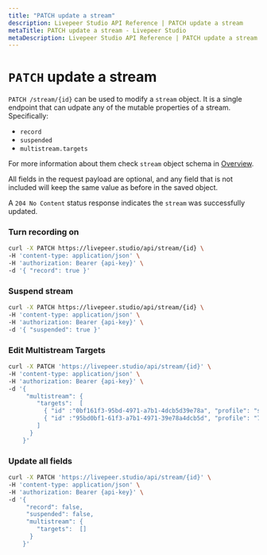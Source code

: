 ```yaml
---
title: "PATCH update a stream"
description: Livepeer Studio API Reference | PATCH update a stream
metaTitle: PATCH update a stream - Livepeer Studio
metaDescription: Livepeer Studio API Reference | PATCH update a stream
---
```


# `PATCH` update a stream

`PATCH /stream/{id}` can be used to modify a `stream` object. It is a single
endpoint that can udpate any of the mutable properties of a stream.
Specifically:

- `record`
- `suspended`
- `multistream.targets`

For more information about them check `stream` object schema in
[Overview](/api/stream/overview).

All fields in the request payload are optional, and any field that is not
included will keep the same value as before in the saved object.

A `204 No Content` status response indicates the `stream` was successfully
updated.

### Turn recording on

```bash
curl -X PATCH https://livepeer.studio/api/stream/{id} \
-H 'content-type: application/json' \
-H 'authorization: Bearer {api-key}' \
-d '{ "record": true }'
```

### Suspend stream

```bash
curl -X PATCH https://livepeer.studio/api/stream/{id} \
-H 'content-type: application/json' \
-H 'authorization: Bearer {api-key}' \
-d '{ "suspended": true }'
```

### Edit Multistream Targets

```bash
curl -X PATCH 'https://livepeer.studio/api/stream/{id}' \
-H 'content-type: application/json' \
-H 'authorization: Bearer {api-key}' \
-d '{
     "multistream": {
        "targets":  [
          { "id" :"0bf161f3-95bd-4971-a7b1-4dcb5d39e78a", "profile": "source" },
          { "id" :"95bd0bf1-61f3-a7b1-4971-39e78a4dcb5d", "profile": "720p", "videoOnly": true }
        ]
      }
    }'
```

### Update all fields

```bash
curl -X PATCH 'https://livepeer.studio/api/stream/{id}' \
-H 'content-type: application/json' \
-H 'authorization: Bearer {api-key}' \
-d '{
     "record": false,
     "suspended": false,
     "multistream": {
        "targets":  []
      }
    }'
```
